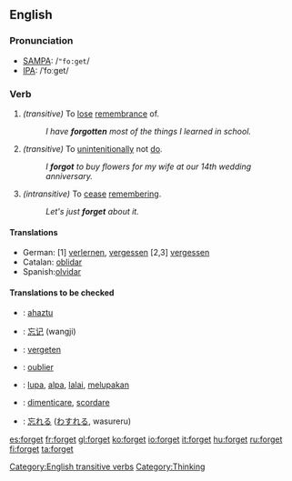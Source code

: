 ==English==

{{rank|author|authority|pleasant|861|forget|break|Roman|wise}}

===Pronunciation===
*[[w:SAMPA|SAMPA]]: /<tt>"fo:get</tt>/
*[[w:IPA|IPA]]: /ˈfoːget/

===Verb===
{{irregverb|'''to forget'''|'''[[forgets]]'''|'''[[forgot]]'''|'''[[forgotten]]'''|'''[[forgetting]]'''}}
#''(transitive)'' To [[lose]] [[remembrance]] of.
#:''I have '''forgotten''' most of the things I learned in school.''
#''(transitive)'' To [[unintenitionally]] not [[do]].
#:''I '''forgot''' to buy flowers for my wife at our 14th wedding anniversary.''
#''(intransitive)'' To [[cease]] [[remembering]].
#:''Let's just '''forget''' about it.''
====Translations====
*German: [1] [[verlernen]], [[vergessen]] [2,3] [[vergessen]]
*Catalan: [[oblidar]]
*Spanish:[[olvidar]]
====Translations to be checked====
{{checktrans}}

*{{ttbc|Basque}}: [[ahaztu]]
*{{ttbc|Chinese}}: [[忘记]] (wangji)
*{{ttbc|Dutch}}: [[vergeten]]
*{{ttbc|French}}: [[oublier]]
*{{ttbc|Indonesian}}: [[lupa]], [[alpa]], [[lalai]], [[lupa|melupakan]]
*{{ttbc|Italian}}: [[dimenticare]], [[scordare]]
*{{ttbc|Japanese}}: [[忘れる]] ([[わすれる]], wasureru)


[[Category:English transitive verbs]]
[[Category:Thinking]]

[[es:forget]]
[[fr:forget]]
[[gl:forget]]
[[ko:forget]]
[[io:forget]]
[[it:forget]]
[[hu:forget]]
[[ru:forget]]
[[fi:forget]]
[[ta:forget]]